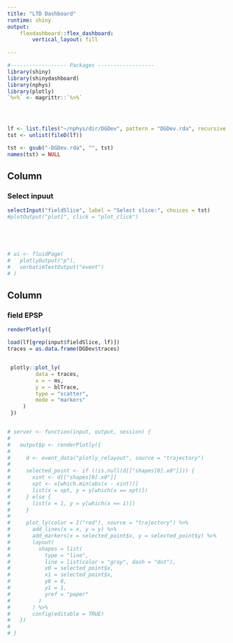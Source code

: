 ```yaml
---
title: "LTD Dashboard"
runtime: shiny
output:
    flexdashboard::flex_dashboard:
        vertical_layout: fill
    
---
```


```r
#------------------ Packages ------------------
library(shiny)
library(shinydashboard)
library(nphys)
library(plotly)
`%>%` <- magrittr::`%>%`




lf <- list.files("~/nphys/dir/DGDev", pattern = "DGDev.rda", recursive = TRUE, full.names = TRUE)
tst <- unlist(fileD(lf))

tst <- gsub("-DGDev.rda", "", tst)
names(tst) = NULL

```


Column {.sidebar data-width=200}
-----------------------------------------------------------------------

### Select inpuut

```r

selectInput("fieldSlice", label = "Select slice:", choices = tst)
#plotOutput("plot1", click = "plot_click")





# ui <- fluidPage(
#   plotlyOutput("p"),
#   verbatimTextOutput("event")
# )


```




Column {data-width=500}
-----------------------------------------------------------------------

### field EPSP


```r


renderPlotly({

load(lf[grep(input$fieldSlice, lf)])
traces = as.data.frame(DGDev$traces)


 plotly::plot_ly(
         data = traces,
         x = ~ ms,
         y = ~ blTrace,
         type = "scatter",
         mode = "markers"
     )
 })


# server <- function(input, output, session) {
#   
#   output$p <- renderPlotly({
#     
#     d <- event_data("plotly_relayout", source = "trajectory")
#     
#     selected_point <- if (!is.null(d[["shapes[0].x0"]])) {
#       xint <- d[["shapes[0].x0"]]
#       xpt <- x[which.min(abs(x - xint))]
#       list(x = xpt, y = y[which(x == xpt)])
#     } else {
#       list(x = 1, y = y[which(x == 1)])
#     }
#     
#     plot_ly(color = I("red"), source = "trajectory") %>%
#       add_lines(x = x, y = y) %>%
#       add_markers(x = selected_point$x, y = selected_point$y) %>%
#       layout(
#         shapes = list(
#           type = "line", 
#           line = list(color = "gray", dash = "dot"),
#           x0 = selected_point$x, 
#           x1 = selected_point$x,
#           y0 = 0,
#           y1 = 1,
#           yref = "paper"
#         )
#       ) %>%
#       config(editable = TRUE)
#   })
#   
# }



```


